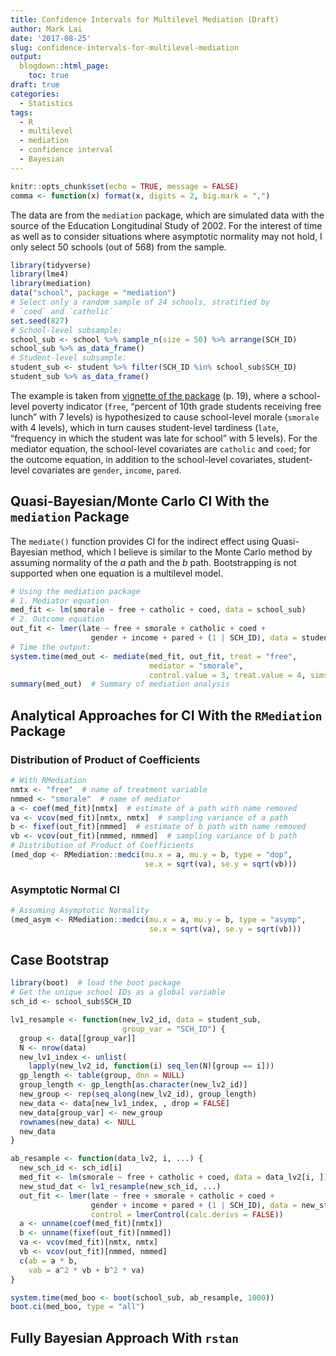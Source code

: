 ```yaml
---
title: Confidence Intervals for Multilevel Mediation (Draft)
author: Mark Lai
date: '2017-08-25'
slug: confidence-intervals-for-multilevel-mediation
output:
  blogdown::html_page:
    toc: true
draft: true
categories:
  - Statistics
tags:
  - R
  - multilevel
  - mediation
  - confidence interval
  - Bayesian
---
```


```r
knitr::opts_chunk$set(echo = TRUE, message = FALSE)
comma <- function(x) format(x, digits = 2, big.mark = ",")
```

The data are from the `mediation` package, which are simulated data with the
source of the Education Longitudinal Study of 2002. For the interest of time as
well as to consider situations where asymptotic normality may not hold, I only
select 50 schools (out of 568) from the sample. 

```r
library(tidyverse)
library(lme4)
library(mediation)
data("school", package = "mediation")
# Select only a random sample of 24 schools, stratified by 
# `coed` and `catholic`
set.seed(827)
# School-level subsample:
school_sub <- school %>% sample_n(size = 50) %>% arrange(SCH_ID)
school_sub %>% as_data_frame()
# Student-level subsample:
student_sub <- student %>% filter(SCH_ID %in% school_sub$SCH_ID)
student_sub %>% as_data_frame()
```

The example is taken from [vignette of the
package](ftp://ftp.gr.vim.org/mirrors/CRAN/web/packages/mediation/vignettes/mediation.pdf)
(p. 19), where a school-level poverty indicator (`free`, "percent of 10th grade
students receiving free lunch" with 7 levels) is hypothesized to cause
school-level morale (`smorale` with 4 levels), which in turn causes
student-level tardiness (`late`, "frequency in which the student was late for
school" with 5 levels). For the mediator equation, the school-level covariates
are `catholic` and `coed`; for the outcome equation, in addition to the
school-level covariates, student-level covariates are `gender`, `income`,
`pared`.

## Quasi-Bayesian/Monte Carlo CI With the `mediation` Package

The `mediate()` function provides CI for the indirect effect using
Quasi-Bayesian method, which I believe is similar to the Monte Carlo method by
assuming normality of the $a$ path and the $b$ path. Bootstrapping is not 
supported when one equation is a multilevel model. 

```r
# Using the mediation package
# 1. Mediator equation
med_fit <- lm(smorale ~ free + catholic + coed, data = school_sub)
# 2. Outcome equation
out_fit <- lmer(late ~ free + smorale + catholic + coed +
                  gender + income + pared + (1 | SCH_ID), data = student_sub)
# Time the output:
system.time(med_out <- mediate(med_fit, out_fit, treat = "free", 
                               mediator = "smorale",
                               control.value = 3, treat.value = 4, sims = 500))
summary(med_out)  # Summary of mediation analysis
```

## Analytical Approaches for CI With the `RMediation` Package

### Distribution of Product of Coefficients

```r
# With RMediation
nmtx <- "free"  # name of treatment variable
nmmed <- "smorale"  # name of mediator
a <- coef(med_fit)[nmtx]  # estimate of a path with name removed
va <- vcov(med_fit)[nmtx, nmtx]  # sampling variance of a path
b <- fixef(out_fit)[nmmed]  # estimate of b path with name removed
vb <- vcov(out_fit)[nmmed, nmmed]  # sampling variance of b path
# Distribution of Product of Coefficients
(med_dop <- RMediation::medci(mu.x = a, mu.y = b, type = "dop", 
                              se.x = sqrt(va), se.y = sqrt(vb)))
```

### Asymptotic Normal CI

```r
# Assuming Asymptotic Normality
(med_asym <- RMediation::medci(mu.x = a, mu.y = b, type = "asymp", 
                               se.x = sqrt(va), se.y = sqrt(vb)))
```

## Case Bootstrap

```r
library(boot)  # load the boot package
# Get the unique school IDs as a global variable
sch_id <- school_sub$SCH_ID

lv1_resample <- function(new_lv2_id, data = student_sub, 
                         group_var = "SCH_ID") {
  group <- data[[group_var]]
  N <- nrow(data)
  new_lv1_index <- unlist(
    lapply(new_lv2_id, function(i) seq_len(N)[group == i]))
  gp_length <- table(group, dnn = NULL)
  group_length <- gp_length[as.character(new_lv2_id)]
  new_group <- rep(seq_along(new_lv2_id), group_length)
  new_data <- data[new_lv1_index, , drop = FALSE]
  new_data[group_var] <- new_group
  rownames(new_data) <- NULL
  new_data
}

ab_resample <- function(data_lv2, i, ...) {
  new_sch_id <- sch_id[i]
  med_fit <- lm(smorale ~ free + catholic + coed, data = data_lv2[i, ])
  new_stud_dat <- lv1_resample(new_sch_id, ...)
  out_fit <- lmer(late ~ free + smorale + catholic + coed +
                  gender + income + pared + (1 | SCH_ID), data = new_stud_dat, 
                  control = lmerControl(calc.derivs = FALSE))
  a <- unname(coef(med_fit)[nmtx])
  b <- unname(fixef(out_fit)[nmmed])
  va <- vcov(med_fit)[nmtx, nmtx]
  vb <- vcov(out_fit)[nmmed, nmmed]
  c(ab = a * b, 
    vab = a^2 * vb + b^2 * va)
}

system.time(med_boo <- boot(school_sub, ab_resample, 1000))
boot.ci(med_boo, type = "all")
```

## Fully Bayesian Approach With `rstan`

